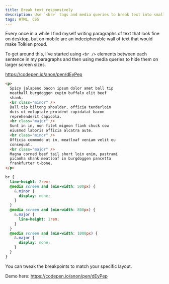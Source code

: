 ```yaml
---
title: Break text responsively
description: Use `<br>` tags and media queries to break text into smaller paragraphs on smaller screens
tags: HTML, CSS
---
```


Every once in a while I find myself writing paragraphs of text that look fine on desktop, but on mobile are an indecipherable wall of text that would make Tolkien proud.

To get around this, I've started using `<br />` elements between each sentence in my paragraphs and then using media queries to hide them on larger screen sizes.

https://codepen.io/anon/pen/dEyPep

```html numbered
<p>
  Spicy jalapeno bacon ipsum dolor amet ball tip
  meatball burgdoggen cupim buffalo elit beef
  shank.
  <br class="minor" />
  Ball tip biltong shoulder, officia tenderloin
  duis ut voluptate proident cupidatat bacon
  reprehenderit capicola.
  <br class="major" />
  Sunt in in, non filet mignon flank chuck cow
  eiusmod laboris officia alcatra aute.
  <br class="minor" />
  Officia commodo ut in, meatloaf veniam velit eu
  consequat.
  <br class="major" />
  Magna corned beef tail short loin enim, pastrami
  picanha shank meatloaf in burgdoggen pancetta
  frankfurter t-bone.
</p>
```

```scss numbered
br {
  line-height: 2rem;
  @media screen and (min-width: 500px) {
    &.minor {
      display: none;
    }
  }
  @media screen and (min-width: 800px) {
    &.major {
      line-height: 1rem;
    }
  }
  @media screen and (min-width: 1000px) {
    &.major {
      display: none;
    }
  }
}
```

You can tweak the breakpoints to match your specific layout.

Demo here: https://codepen.io/anon/pen/dEyPep
